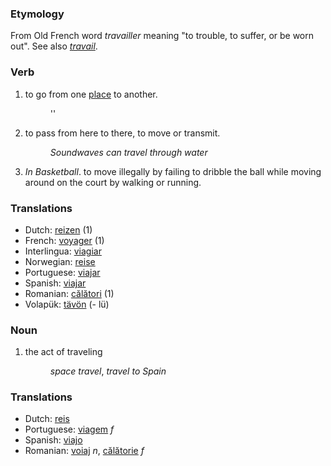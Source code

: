 ===Etymology===
From Old French word ''travailler'' meaning "to trouble, to suffer, or be worn out". See also ''[[travail]]''.

===Verb===
#to go from one [[place]] to another.
#:''
#to pass from here to there, to move or transmit.
#:''Soundwaves can travel through water''
#''In Basketball''. to move illegally by failing to dribble the ball while moving around on the court by walking or running.

===Translations===
*Dutch: [[reizen]] (1)
*French: [[voyager]] (1)
*Interlingua: [[viagiar]]
*Norwegian: [[reise]]
*Portuguese: [[viajar]]
*Spanish: [[viajar]]
*Romanian: [[călători]] (1)
*Volapük: [[tävön]] (- lü)

===Noun===
#the act of traveling
#: ''space travel'', ''travel to Spain''
===Translations===
*Dutch: [[reis]]
*Portuguese: [[viagem]] ''f''
*Spanish: [[viajo]]
*Romanian: [[voiaj]] ''n'', [[călătorie]] ''f''